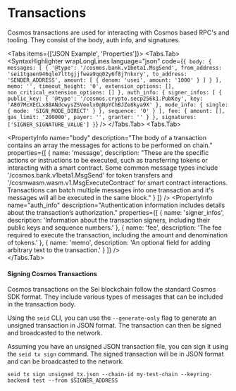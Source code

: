 
# Transactions

Cosmos transactions are used for interacting with Cosmos based RPC's and
tooling. They consist of the body, auth info, and signatures.

<Tabs items={['JSON Example', 'Properties']}>
  <Tabs.Tab>
    <SyntaxHighlighter
      wrapLongLines
      language="json"
      code={`
{
	body: {
		messages: [
			{
				'@type': '/cosmos.bank.v1beta1.MsgSend',
				from_address: 'sei1tgaen946qle7lttgjjfwea9qq02y6f8j7nkxry',
				to_address: 'SENDER_ADDRESS',
				amount: [
					{
						denom: 'usei',
						amount: '1000'
					}
				]
			}
		],
		memo: '',
		timeout_height: '0',
		extension_options: [],
		non_critical_extension_options: []
	},
	auth_info: {
		signer_infos: [
			{
				public_key: {
					'@type': '/cosmos.crypto.secp256k1.PubKey',
					key: 'A807McXECLx88ANdcwysZSVeelx0gNpYChBJZe8kya9X'
				},
				mode_info: {
					single: {
						mode: 'SIGN_MODE_DIRECT'
					}
				},
				sequence: '0'
			}
		],
		fee: {
			amount: [],
			gas_limit: '200000',
			payer: '',
			granter: ''
		}
	},
	signatures: ['SIGNER_SIGNATURE_VALUE']
}
      `}
    />
  </Tabs.Tab>
  <Tabs.Tab>
    <div className="flex flex-col bg-neutral-900 p-6 rounded border-neutral-700 border-[1px] gap-6">
      <PropertyInfo
        name="body"
        description="The body of a transaction contains an array the messages for actions to be performed on chain."
        properties={[
          {
            name: 'message',
            description: "These are the specific actions or instructions to be executed, such as transferring tokens or interacting with a smart contract. Some common message types include '/cosmos.bank.v1beta1.MsgSend' for token transfers and '/cosmwasm.wasm.v1.MsgExecuteContract' for smart contract interactions. Transactions can batch multiple messages into one transaction and it's messages will all be executed in the same block."
          }
        ]}
      />
      <PropertyInfo
        name="auth_info"
        description="Authentication information includes details about the transaction’s authorization."
        properties={[
          {
            name: 'signer_infos',
            description: 'Information about the transaction signers, including their public keys and sequence numbers.'
          },
          {
            name: 'fee',
            description: 'The fee required to execute the transaction, including the amount and denomination of tokens.'
          },
          {
            name: 'memo',
            description: 'An optional field for adding arbitrary text to the transaction.'
          }
        ]}
      />
      <PropertyInfo name="signatures" description="The output of the signers pubkey signing the `body` and `auth_info` of this transaction." />
    </div>
  </Tabs.Tab>
</Tabs>

#### Signing Cosmos Transactions

Cosmos transactions on the Sei blockchain follow the standard Cosmos SDK format.
They include various types of messages that can be included in the transaction
body.

Using the `seid` CLI, you can use the `--generate-only` flag to generate an
unsigned transaction in JSON format. The transaction can then be signed and
broadcasted to the network.

Assuming you have an unsigned JSON transaction file, you can sign it using the
`seid tx sign` command. The signed transaction will be in JSON format and can be
broadcasted to the network.

`seid tx sign unsigned_tx.json --chain-id my-test-chain --keyring-backend test --from $SIGNER_ADDRESS`
